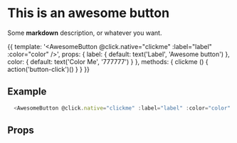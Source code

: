 

<Meta title='AwesomeButton2' component={AwesomeButton}  />

# This is an awesome button

Some **markdown** description, or whatever you want.

<Story name='basic button'>{{
  template: '<AwesomeButton @click.native="clickme" :label="label" :color="color" />',
  props: {
    label: {
      default: text('Label', 'Awesome button')
    },
    color: {
      default: text('Color Me', '777777')
    }
  },
  methods: {
    clickme () {
      action('button-click')()
    }
  }
}}</Story>

## Example

```javascript
  <AwesomeButton @click.native="clickme" :label="label" :color="color" />
```

## Props

<Props of={AwesomeButton} />